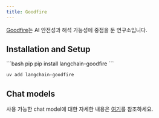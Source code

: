 ```yaml
---
title: Goodfire
---
```


[Goodfire](https://www.goodfire.ai/)는 AI 안전성과 해석 가능성에 중점을 둔 연구소입니다.

## Installation and Setup

<CodeGroup>
```bash pip
pip install langchain-goodfire
```

```bash uv
uv add langchain-goodfire
```
</CodeGroup>

## Chat models

사용 가능한 chat model에 대한 자세한 내용은 [여기](/oss/integrations/chat/goodfire)를 참조하세요.
